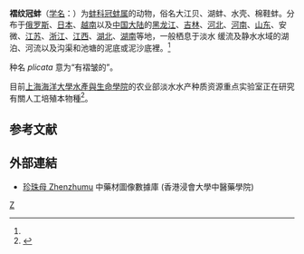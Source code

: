 {{Speciesbox 
| taxon = Cristaria plicata
| image = Naturalis Biodiversity Center - RMNH.MOL.326445 - Cristaria plicata (Leach, 1814) - Unionidae - Mollusc shell.jpeg
| authority = (Leach)<ref name='id11297'>{{cite web| url =http://www.bioinfo.cn/db05/BjdwSpecies.php?action=view&id=11297| title =褶纹冠蚌| work =《中国动物物种编目数据库》| publisher =中国科学院微生物研究所| author =中国科学院动物研究所| accessdate =2009-04-28| deadurl =yes| archiveurl =https://web.archive.org/web/20160305043217/http://www.bioinfo.cn/db05/BjdwSpecies.php?action=view&id=11297| archivedate =2016-03-05| df =}}</ref>
}}

'''褶纹冠蚌'''（[[学名|学名]]：{{lang|la|''Cristaria plicata''}}）为[[蚌科|蚌科]][[冠蚌属|冠蚌属]]的动物，俗名大江贝、湖蚌、水壳、棉鞋蚌。分布于[[俄罗斯|俄罗斯]]、[[日本|日本]]、[[越南|越南]]以及[[中国大陆|中国大陆]]的[[黑龙江|黑龙江]]、[[吉林|吉林]]、[[河北|河北]]、[[河南|河南]]、[[山东|山东]]、安微、[[江苏|江苏]]、[[浙江|浙江]]、[[江西|江西]]、[[湖北|湖北]]、[[湖南|湖南]]等地，一般栖息于淡水 缓流及静水水域的湖泊、河流以及沟渠和池塘的泥底或泥沙底裡。<ref name='id11297'/>

种名 ''plicata'' 意为“有褶皱的”。

目前[[上海海洋大學|上海海洋大學]][[上海海洋大學水產與生命學院|水產與生命學院]]的农业部淡水水产种质资源重点实验室正在研究有關人工培殖本物種<ref>{{cite journal |url=http://ssswxb.ihb.ac.cn/CN/article/downloadArticleFile.do?attachType=PDF&id=4153 |title=褶纹冠蚌钩介幼虫非寄生变态发育观察及早期稚蚌的生长 |author1=[[马学艳|马学艳]] |author2=[[徐云涛|徐云涛]] |author3=[[闻海波|闻海波]] |author4=[[金武|金武]] |author5=[[徐跑|徐跑]] |author6=[[华丹|华丹]] |author7=[[顾若波|顾若波]] |journal=[[水生生物学报|水生生物学报]] |date=2017-03 |accessdate=2017-03-23 |volume=41 |issue=2 |doi=10.7541/2017.48 |language=zh-hans |archive-date=2017-03-23 |archive-url=https://web.archive.org/web/20170323142702/http://ssswxb.ihb.ac.cn/CN/article/downloadArticleFile.do?attachType=PDF&id=4153 |dead-url=yes }}</ref>。

== 参考文献 ==
{{reflist}}

==外部連結==
* [http://libproject.hkbu.edu.hk/was40/detail?channelid=47953&searchword=pid=B00397 珍珠母 Zhenzhumu]{{Wayback|url=http://libproject.hkbu.edu.hk/was40/detail?channelid=47953&searchword=pid=B00397 |date=20160304100138 }} 中藥材圖像數據庫 (香港浸會大學中醫藥學院)
{{Taxonbar}}

[[Category:冠蚌属|Z]]
